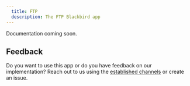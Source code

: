 ```yaml
---
  title: FTP
  description: The FTP Blackbird app
---
```


<LinkCard title="View on Github" target="_blank" href="https://github.com/bb-io/FTP" icon="github" />

Documentation coming soon.

## Feedback

Do you want to use this app or do you have feedback on our implementation? Reach out to us using the [established channels](https://www.blackbird.io/) or create an issue.


